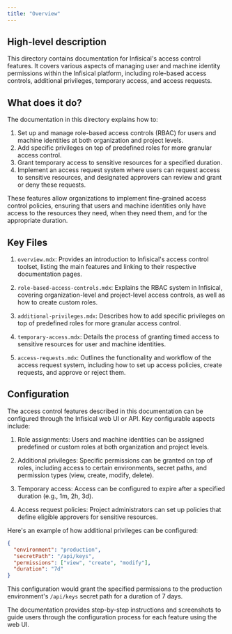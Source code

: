 ```yaml
---
title: "Overview"
---
```


## High-level description

This directory contains documentation for Infisical's access control features. It covers various aspects of managing user and machine identity permissions within the Infisical platform, including role-based access controls, additional privileges, temporary access, and access requests.

## What does it do?

The documentation in this directory explains how to:

1. Set up and manage role-based access controls (RBAC) for users and machine identities at both organization and project levels.
2. Add specific privileges on top of predefined roles for more granular access control.
3. Grant temporary access to sensitive resources for a specified duration.
4. Implement an access request system where users can request access to sensitive resources, and designated approvers can review and grant or deny these requests.

These features allow organizations to implement fine-grained access control policies, ensuring that users and machine identities only have access to the resources they need, when they need them, and for the appropriate duration.

## Key Files

1. `overview.mdx`: Provides an introduction to Infisical's access control toolset, listing the main features and linking to their respective documentation pages.

2. `role-based-access-controls.mdx`: Explains the RBAC system in Infisical, covering organization-level and project-level access controls, as well as how to create custom roles.

3. `additional-privileges.mdx`: Describes how to add specific privileges on top of predefined roles for more granular access control.

4. `temporary-access.mdx`: Details the process of granting timed access to sensitive resources for user and machine identities.

5. `access-requests.mdx`: Outlines the functionality and workflow of the access request system, including how to set up access policies, create requests, and approve or reject them.

## Configuration

The access control features described in this documentation can be configured through the Infisical web UI or API. Key configurable aspects include:

1. Role assignments: Users and machine identities can be assigned predefined or custom roles at both organization and project levels.

2. Additional privileges: Specific permissions can be granted on top of roles, including access to certain environments, secret paths, and permission types (view, create, modify, delete).

3. Temporary access: Access can be configured to expire after a specified duration (e.g., 1m, 2h, 3d).

4. Access request policies: Project administrators can set up policies that define eligible approvers for sensitive resources.

Here's an example of how additional privileges can be configured:

```json
{
  "environment": "production",
  "secretPath": "/api/keys",
  "permissions": ["view", "create", "modify"],
  "duration": "7d"
}
```

This configuration would grant the specified permissions to the production environment's `/api/keys` secret path for a duration of 7 days.

The documentation provides step-by-step instructions and screenshots to guide users through the configuration process for each feature using the web UI.